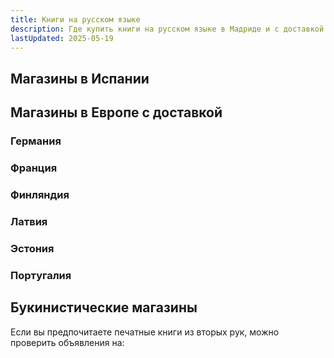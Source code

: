 ```yaml
---
title: Книги на русском языке
description: Где купить книги на русском языке в Мадриде и с доставкой из других стран
lastUpdated: 2025-05-19
---
```



## Магазины в Испании

<CardGrid>
  <LinkCard title="Ruslibro" description="Книги для детей и взрослых" href="https://ruskniga.es/" />
  <LinkCard title="BooksMe" description="Русские книги в Испании" href="https://booksme.es/" />
  <LinkCard title="Arteruso" description="Книги, сувениры" href="https://artru.es/ru/russkie-knigi.html/" />
  <LinkCard title="Casa del Libro" description="Небольшой выбор книг на русском языке" href="https://www.casadellibro.com/" />
</CardGrid>

## Магазины в Европе с доставкой

### Германия
<CardGrid>
  <LinkCard title="Murawei" description="Книжный магазин русской литературы" href="https://murawei.de/" />
  <LinkCard title="BooQua" description="Русские книги с доставкой по Европе" href="https://booqua.de/" />
  <LinkCard title="Bukinist" description="Русский книжный магазин в Германии" href="https://bukinist.de/ru/" />
</CardGrid>

### Франция

<CardGrid>
  <LinkCard title="Librairie du Globe" description="Русский книжный магазин в Париже" href="https://librairieduglobe.com/" />
</CardGrid>

### Финляндия

<CardGrid>
  <LinkCard title="Ruslania" description="Книги на русском языке с доставкой по всему миру" href="https://ruslania.com/" />
</CardGrid>

### Латвия
<CardGrid>
  <LinkCard title="Kniga.lv" description="Русские книги в Латвии" href="https://kniga.lv/" />
  <LinkCard title="Mnogoknig" description="Большой выбор русских книг с доставкой" href="https://mnogoknig.co.uk/ru" />
  <LinkCard title="Samtam Books" description="Книжный магазин с доставкой по Европе" href="https://www.samtambooks.com/" />
</CardGrid>

### Эстония

<CardGrid>
  <LinkCard title="Мир книг" description="Большой выбор книг на русском языке с доставкой по Европе" href="https://www.mirknig.eu/" />
  <LinkCard title="Много книг" description="Книги, настольные игры, школьные товары" href="https://mnogoknig.ee/ru" />
</CardGrid>

### Португалия

<CardGrid>
  <LinkCard title="Varenka Books" description="Книжный магазин русской литературы в Португалии" href="https://varenkabooks.com/" />
</CardGrid>

## Букинистические магазины

Если вы предпочитаете печатные книги из вторых рук, можно проверить объявления на:

<CardGrid>
  <LinkCard title="Wallapop" description="Платформа для купли-продажи подержанных вещей" href="https://es.wallapop.com/" />
  <LinkCard title="Milanuncios" description="Доска объявлений, где можно найти подержанные книги" href="https://www.milanuncios.com/" />
</CardGrid>
